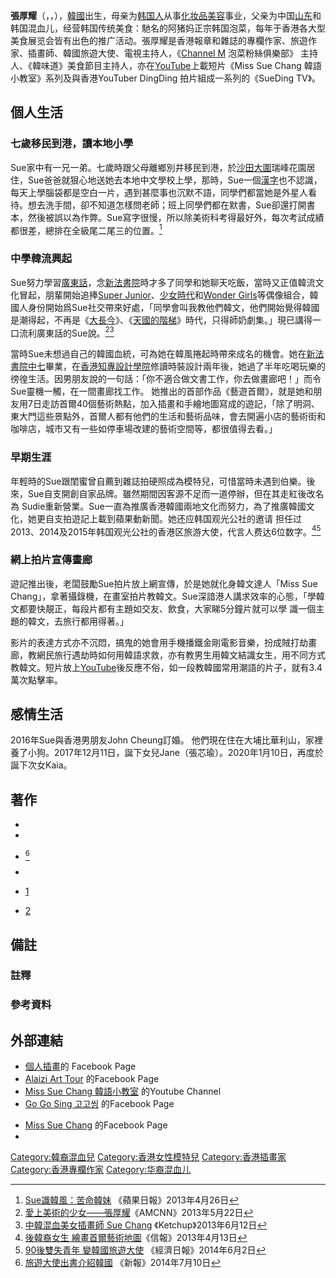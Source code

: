 {{藝人
| 姓名 = 張厚耀
| 類型 = 女藝人
| 圖片 = 
| 圖片尺寸 = 
| 圖片簡介 = 
| 外文名 = 
| 英文名 = Sue Chang
| 暱稱 = Miss Sue Chang、阿Sue、崠媽
| 國籍 = {{CNHK}}
| 出生日期 = {{birth date and age|1990|6|22}}
| 出生地點 = {{KOR}}[[京畿道|京畿道]][[富川市|富川市]]{{link-ko|梧亭洞|오정동}}<ref>[https://www.youtube.com/watch?v=SS1EXXZo4Tc Miss Sue 的【50 FACTS】身世謎底一一解開]</ref>
| 職業 = [[演員|演員]]、[[插畫師|插畫師]]、[[旅遊作家|旅遊作家]]、電視[[主持人|主持人]]、[[專欄作家|專欄作家]]、[[藝人|藝人]]
| 語言 = [[韓語|韓語]]、[[粵語|粵語]]、[[英語|英語]]、[[國語|國語]]
| 教育程度 =  [[香港知專設計學院|香港知專設計學院]]時裝設計高級文憑
| 母校 = [[沙田官立小學|沙田官立小學]]<br>[[新法書院|新法書院]]
| 配偶 = John Cheung（張振剛）
| 兒女 = 長女 Jane（張芯瑜）<br>{{birth_date_and_age|2017|12|11}}<br>次女 Kaia （張芯睿）<br>{{birth_date_and_age|2020|01|10}}
| 獎項 = 
| 代表作品 = 主持節目、韓味道、Channel M 泡菜粉絲俱樂部、Miss Sue Chang 韓語小教室系列
}}

'''張厚耀'''（{{lang-en|Sue Chang}}，{{kor|장후요}}，{{bd|1990年|6月22日}}），[[韓國|韓國]]出生，母亲为[[韩国人|韩国人]]从事[[化妆品|化妆品]][[美容|美容]]事业，父亲为中国[[山东|山东]]和韩国混血儿，经营韩国传统美食：馳名的阿猪妈正宗韩国泡菜，每年于香港各大型美食展览会皆有出色的推广活动。張厚耀是香港報章和雜誌的專欄作家、旅遊作家、插畫師、韓國旅遊大使、電視主持人，《[[Channel_M|Channel M]] 泡菜粉絲俱樂部》 主持人、《韓味道》美食節目主持人，亦在[[YouTube|YouTube]]上載短片《Miss Sue Chang 韓語小教室》系列及與香港YouTuber DingDing 拍片組成一系列的《SueDing TV》。

==個人生活 ==

===七歲移民到港，讀本地小學===
Sue家中有一兄一弟。七歲時跟父母離鄉別井移民到港，於[[沙田_(香港)|沙田]][[大圍|大圍]]瑞峰花園居住，Sue爸爸就狠心地送她去本地中文學校上學，那時，Sue一個[[漢字|漢字]]也不認識，每天上學腦袋都是空白一片，遇到甚麼事也沉默不語，同學們都當她是外星人看待。想去洗手間，卻不知道怎樣問老師；班上同學們都在默書，Sue卻還打開書本，然後被誤以為作弊。Sue寫字很慢，所以除美術科考得最好外，每次考試成績都很差，總排在全級尾二尾三的位置。<ref>[http://hk.apple.nextmedia.com/supplement/culture/art/20130426/18240138 Sue識韓風：苦命韓妹] {{Wayback|url=http://hk.apple.nextmedia.com/supplement/culture/art/20130426/18240138 |date=20170201005819 }}《蘋果日報》2013年4月26日</ref>

===中學韓流興起===
Sue努力學習[[廣東話|廣東話]]，念[[新法書院|新法書院]]時才多了同學和她聊天吃飯，當時又正值韓流文化冒起，朋輩開始追捧[[Super_Junior|Super Junior]]、[[少女時代|少女時代]]和[[Wonder_Girls|Wonder Girls]]等偶像組合，韓國人身份開始爲Sue社交帶來好處，「同學會叫我教他們韓文，他們開始覺得韓國是潮得起，不再是《[[大長今|大長今]]》、《[[天國的階梯|天國的階梯]]》時代，只得師奶劇集。」現已講得一口流利廣東話的Sue說。<ref>[http://delta.amcnn.com/node/1684 愛上美術的少女——張厚耀]{{Dead link|date=2018年6月 |bot=InternetArchiveBot |fix-attempted=no }}《AMCNN》2013年5月22日</ref><ref>[http://hk.ketchup.nextmedia.com/article/316/16957066 中韓混血美女插畫師 Sue Chang] {{Wayback|url=http://hk.ketchup.nextmedia.com/article/316/16957066 |date=20181023200056 }} 《Ketchup》2013年6月12日</ref>

當時Sue未想過自己的韓國血統，可為她在韓風捲起時帶來成名的機會。她在[[新法書院|新法書院]][[預科|中七]]畢業，在[[香港知專設計學院|香港知專設計學院]]修讀時裝設計兩年後，她過了半年吃喝玩樂的徬徨生活。因男朋友說的一句話：「你不適合做文書工作，你去做畫廊吧！」而令Sue靈機一觸，在一間畫廊找工作。
她推出的首部作品《藝遊首爾》，就是她和朋友用7日走訪首爾40個藝術熱點，加入插畫和手繪地圖寫成的遊記，「除了明洞、東大門這些景點外，首爾人都有他們的生活和藝術品味，會去開遍小店的藝術街和咖啡店，城市又有一些如停車場改建的藝術空間等，都很值得去看。」

===早期生涯===
年輕時的Sue跟閨蜜曾自薦到雜誌拍硬照成為模特兒，可惜當時未遇到伯樂。後來，Sue自支開創自家品牌。雖然期間因客源不足而一道停辦，但在其走紅後改名為 Sudie重新營業。Sue一直為推廣香港韓國兩地文化而努力，為了推廣韓國文化，她更自支拍遊記上載到蘋果動新聞。她还应韩国观光公社的邀请 担任过 2013、2014及2015年韩国观光公社的香港区旅游大使，代言人费达6位数字。<ref>[http://www.hkej.com/template/dailynews/jsp/detail.jsp?dnews_id=3679&cat_id=9&title_id=590790&txtSearch=%E5%BC%B5%E5%8E%9A%E8%80%80 後韓裔女生 繪畫首爾藝術地圖]《信報》2013年4月13日</ref><ref>[http://lifestyle.etnet.com.hk/column/index.php/management/birthofideas/25058 90後雙失青年 變韓國旅遊大使] {{Wayback|url=http://lifestyle.etnet.com.hk/column/index.php/management/birthofideas/25058 |date=20180630185934 }}《經濟日報》2014年6月2日</ref>

===網上拍片宣傳畫廊===
遊記推出後，老闆鼓勵Sue拍片放上網宣傳，於是她就化身韓文達人「Miss Sue Chang」，拿著攝錄機，在畫室拍片教韓文。Sue深諳港人講求效率的心態，「學韓文都要快靚正，每段片都有主題如交友、飲食，大家睇5分鐘片就可以學 識一個主題的韓文，去旅行都用得著。」

影片的表達方式亦不沉悶，搞鬼的她會用手機播鐵金剛電影音樂，扮成賊打劫畫廊，教網民旅行遇劫時如何用韓語求救，亦有教男生用韓文結識女生，用不同方式教韓文。短片放上[[YouTube|YouTube]]後反應不俗，如一段教韓國常用潮語的片子，就有3.4萬次點擊率。

== 感情生活 ==
2016年Sue與香港男朋友John Cheung訂婚。
他們現在住在大埔比華利山，家裡養了小狗。2017年12月11日，誕下女兒Jane（張芯瑜）。2020年1月10日，再度於誕下次女Kaia。

==著作==
* {{cite book|author=張厚耀 |title=《藝遊首爾》 |year=2013年3月 |publisher=ALAZIZI LTD |location=香港 |isbn=9789881229816 }}
* {{cite book|author=張厚耀 |title=《Miss Sue Chang韓語小教室 - 餐飲實戰篇》 |year=2013年7月 |publisher=ALAZIZI LTD |location=香港 |isbn=9789881229823}}
* {{cite book|author=張厚耀 |title=《Miss Sue Chang 吃喝玩樂學韓語》|year=2014年7月 |publisher=一丁文化 |location=香港 |isbn=9789881306524}}<ref>[http://www.hkdailynews.com.hk/NewsDetail/index/394011 旅遊大使出書介紹韓國] {{webarchive|url=https://web.archive.org/web/20140726125840/http://www.hkdailynews.com.hk/NewsDetail/index/394011 |date=2014-07-26 }}《新報》2014年7月10日</ref>

* {{cite book|author=張厚耀 |title=《Miss Sue  Chang旅遊韓語手冊》|year=2015年1月 |publisher=一丁文化 |location=香港 |isbn=9789881345356}}
* {{cite book|author=張厚耀 |title=《韓迷必讀！韓妹韓男大解構》 |year=2015年7月 |publisher=一丁文化 |location=香港 |isbn=9789881409348}}[http://www.hkedcity.net/library/book/index.phtml?isbn=9789881409348] {{Wayback|url=http://www.hkedcity.net/library/book/index.phtml?isbn=9789881409348 |date=20150924030802 }}
* {{cite book|author=張厚耀 |title=《Sue遊世界系列—濟洲》 |year=2018年7月 |publisher=太多設計出版有限公司 |location=香港 |isbn=9789887913528}}[http://www.hkedcity.net/library/book/index.phtml?isbn=9789887913528]

==備註==
===註釋===
{{NoteFoot}}

===參考資料===
{{reflist}}

==外部連結==
* [https://www.facebook.com/alazizi.gogosing?ref=hl 個人插畫 ]的 Facebook Page
* [https://www.facebook.com/alaziziarttour?ref=hl Alaizi Art Tour ] 的Facebook Page
* [http://www.youtube.com/playlist?list=PLdx4C13eKHJsf-lxTEhOamjuLQPKGqNnm Miss Sue Chang 韓語小教室] {{Wayback|url=http://www.youtube.com/playlist?list=PLdx4C13eKHJsf-lxTEhOamjuLQPKGqNnm |date=20200110053409 }} 的Youtube Channel
*[https://www.facebook.com/suechang.gogosing Go Go Sing 고고씽] {{Wayback|url=https://www.facebook.com/suechang.gogosing |date=20190701125836 }} 的Facebook Page

*[https://www.facebook.com/misssuechang?hc_location=timeline Miss Sue Chang] 的Facebook Page
*{{instagram|suechangg}}
[[Category:韓裔混血兒|Category:韓裔混血兒]]
[[Category:香港女性模特兒|Category:香港女性模特兒]]
[[Category:香港插畫家|Category:香港插畫家]]
[[Category:香港專欄作家|Category:香港專欄作家]]
[[Category:华裔混血儿|Category:华裔混血儿]]